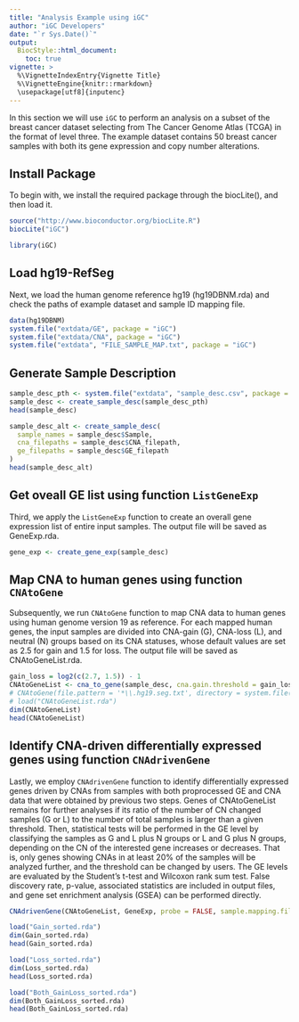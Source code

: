 ```yaml
---
title: "Analysis Example using iGC"
author: "iGC Developers"
date: "`r Sys.Date()`"
output:
  BiocStyle::html_document:
    toc: true
vignette: >
  %\VignetteIndexEntry{Vignette Title}
  %\VignetteEngine{knitr::rmarkdown}
  \usepackage[utf8]{inputenc}
---
```


In this section we will use `iGC` to perform an analysis on a subset of the breast cancer dataset selecting from The Cancer Genome Atlas (TCGA) in the format of level three. The example dataset contains 50 breast cancer samples with both its gene expression and copy number alterations.

## Install Package

To begin with, we install the required package through the biocLite(), and then load it.

```r
source("http://www.bioconductor.org/biocLite.R")
biocLite("iGC")
```

```r
library(iGC)
```

## Load hg19-RefSeg

Next, we load the human genome reference hg19 (hg19DBNM.rda) and check the paths of example dataset and sample ID mapping file.

```r
data(hg19DBNM)
system.file("extdata/GE", package = "iGC")
system.file("extdata/CNA", package = "iGC")
system.file("extdata", "FILE_SAMPLE_MAP.txt", package = "iGC")
```


## Generate Sample Description

```r
sample_desc_pth <- system.file("extdata", "sample_desc.csv", package = "iGC")
sample_desc <- create_sample_desc(sample_desc_pth)
head(sample_desc)
```

```r
sample_desc_alt <- create_sample_desc(
  sample_names = sample_desc$Sample,
  cna_filepaths = sample_desc$CNA_filepath,
  ge_filepaths = sample_desc$GE_filepath
)
head(sample_desc_alt)
```

## Get oveall GE list using function `ListGeneExp`

Third, we apply the `ListGeneExp` function to create an overall gene expression list of entire input samples. The output file will be saved as GeneExp.rda.

```r
gene_exp <- create_gene_exp(sample_desc)
```


## Map CNA to human genes using function `CNAtoGene`

Subsequently, we run `CNAtoGene` function to map CNA data to human genes using human genome version 19 as reference. For each mapped human genes, the input samples are divided into CNA-gain (G), CNA-loss (L), and neutral (N) groups based on its CNA statuses, whose default values are set as 2.5 for gain and 1.5 for loss. The output file will be saved as CNAtoGeneList.rda.

```r
gain_loss = log2(c(2.7, 1.5)) - 1
CNAtoGeneList <- cna_to_gene(sample_desc, cna.gain.threshold = gain_loss[1], cna.loss.threshold = gain_loss[2])
# CNAtoGene(file.pattern = '*\\.hg19.seg.txt', directory = system.file("extdata/CNA", package = "iGC"), tcga = TRUE, cna.gain.threshold = log(2.7, 2) - 1, cna.loss.threshold = log(1.5, 2) - 1, col.sample = 1, col.chromosome = 2, col.startloci = 3, col.endloci = 4, col.seg.mean = 6, outputList = TRUE)
# load("CNAtoGeneList.rda")
dim(CNAtoGeneList)
head(CNAtoGeneList)
```

## Identify CNA-driven differentially expressed genes using function `CNAdrivenGene`

Lastly, we employ `CNAdrivenGene` function to identify differentially expressed genes driven by CNAs from samples with both proprocessed GE and CNA data that were obtained by previous two steps. Genes of CNAtoGeneList remains for further analyses if its ratio of the number of CN changed samples (G or L) to the number of total samples is larger than a given threshold. Then, statistical tests will be performed in the GE level by classifying the samples as G and L plus N groups or L and G plus N groups, depending on the CN of the interested gene increases or decreases. 
That is, only genes showing CNAs in at least 20% of the samples will be analyzed further, and the threshold can be changed by users. The GE levels are evaluated by the Student’s t-test and Wilcoxon rank sum test. False discovery rate, p-value, associated statistics are included in output files, and gene set enrichment analysis (GSEA) can be performed directly.

```r
CNAdrivenGene(CNAtoGeneList, GeneExp, probe = FALSE, sample.mapping.file =  'FILE_SAMPLE_MAP.txt', directory = system.file("extdata", package = "iGC"), map.loc.start = 43, map.loc.end = 49, gain.ratio = 0.15, loss.ratio = 0.15, tcga = TRUE, outputList = TRUE, output_GSEA = FALSE)

load("Gain_sorted.rda")
dim(Gain_sorted.rda)
head(Gain_sorted.rda)

load("Loss_sorted.rda")
dim(Loss_sorted.rda)
head(Loss_sorted.rda)

load("Both_GainLoss_sorted.rda")
dim(Both_GainLoss_sorted.rda)
head(Both_GainLoss_sorted.rda)
```

